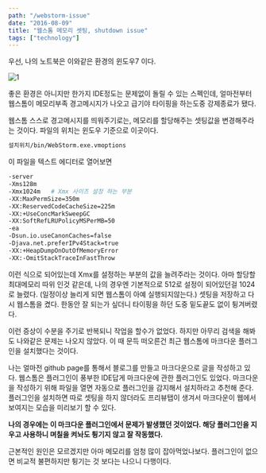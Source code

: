 ```yaml
---
path: "/webstorm-issue"
date: "2016-08-09"
title: "웹스톰 메모리 셋팅, shutdown issue"
tags: ["technology"]
---
```


우선, 나의 노트북은 이와같은 환경의 윈도우7 이다.

![1](../images/2016-08-09-webstorm-shutdown/1.png)

좋은 환경은 아니지만 한가지 IDE정도는 문제없이 돌릴 수 있는 스펙인데, 얼마전부터 웹스톰이 메모리부족 경고메시지가 나오고 급기야 타이핑을 하는도중 강제종료가 됐다.

웹스톰 스스로 경고메시지를 띄워주기로는, 메모리를 할당해주는 셋팅값을 변경해주라는 것이다.
파일의 위치는 윈도우 기준으로 이곳이다.

```bash
설치위치/bin/WebStorm.exe.vmoptions
```

이 파일을 텍스트 에디터로 열어보면

```bash
-server
-Xms128m
-Xmx1024m   # Xmx 사이즈 설정 하는 부분
-XX:MaxPermSize=350m
-XX:ReservedCodeCacheSize=225m
-XX:+UseConcMarkSweepGC
-XX:SoftRefLRUPolicyMSPerMB=50
-ea
-Dsun.io.useCanonCaches=false
-Djava.net.preferIPv4Stack=true
-XX:+HeapDumpOnOutOfMemoryError
-XX:-OmitStackTraceInFastThrow
```

이런 식으로 되어있는데 Xmx를 설정하는 부분의 값을 늘려주라는 것이다. 아마 할당할 최대메모리 따위 인것 같은데, 나의 경우엔 기본적으로 512로 설정이 되어있던걸 1024로 늘렸다. (일정이상 늘리게 되면 웹스톰이 아예 실행되지않는다.) 셋팅을 저장하고 다시 웹스톰을 켰다. 한동안 잘 되는가 싶더니 타이핑을 하던 도중 밑도끝도 없이 튕겨버렸다.

이런 증상이 수분을 주기로 반복되니 작업을 할수가 없었다. 하지만 아무리 검색을 해봐도 나와같은 문제는 나오지 않았다. 이 때 문득 떠오른건 최근 웹스톰에 마크다운 플러그인을 설치했다는 것이다.

나는 얼마전 github page를 통해서 블로그를 만들고 마크다운으로 글을 작성하고 있다.
웹스톰은 플러그인이 풍부한 IDE답게 마크다운에 관한 플러그인도 있었다. 마크다운을 작성하기 위해 파일을 열면 자동으로 플러그인을 감지해서 설치하라고 추천해 준다. 플러그인을 설치하면 따로 셋팅을 하지 않더라도 프리뷰탭이 생겨서 마크다운이 웹에서 보여지는 모습을 미리보기 할 수 있다.

**나의 경우에는 이 마크다운 플러그인에서 문제가 발생했던 것이었다. 해당 플러그인을 지우고 사용하니 며칠을 켜놔도 튕기지 않고 잘 작동했다.**

근본적인 원인은 모르겠지만 아마 메모리를 엄청 많이 잡아먹었나보다. 플러그인이 없으면 비교적 불편하지만 튕기는 것 보다는 나으니 다행이다.